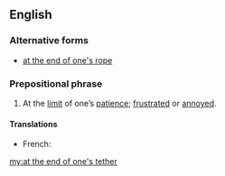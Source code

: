 ==English==

===Alternative forms===
* [[at the end of one's rope]]

===Prepositional phrase===
{{en-PP|[[at]] [[the]] [[end]] [[of]] [[one]][['s|’s]] [[tether]]}}

# {{context|idiomatic}} At the [[limit]] of one’s [[patience]]; [[frustrated]] or [[annoyed]].

====Translations====
{{trans-top|At the limit of one’s patience}}
* French: {{t-|fr|au bout du rouleau}}
{{trans-mid}}
{{trans-bottom}}

[[my:at the end of one's tether]]